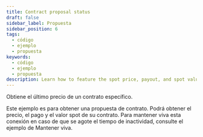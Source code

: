 ```yaml
---
title: Contract proposal status
draft: false
sidebar_label: Propuesta
sidebar_position: 6
tags:
  - código
  - ejemplo
  - propuesta
keywords:
  - código
  - ejemplo
  - propuesta
description: Learn how to feature the spot price, payout, and spot value for trading contracts with this API example.
---
```



Obtiene el último precio de un contrato específico.

<SandboxIframe sandbox={sandboxes.proposal} />

Este ejemplo es para obtener una propuesta de contrato. Podrá obtener el precio, el pago y el valor spot de su contrato. Para mantener viva esta conexión en caso de que se agote el tiempo de inactividad, consulte el ejemplo de Mantener viva.
